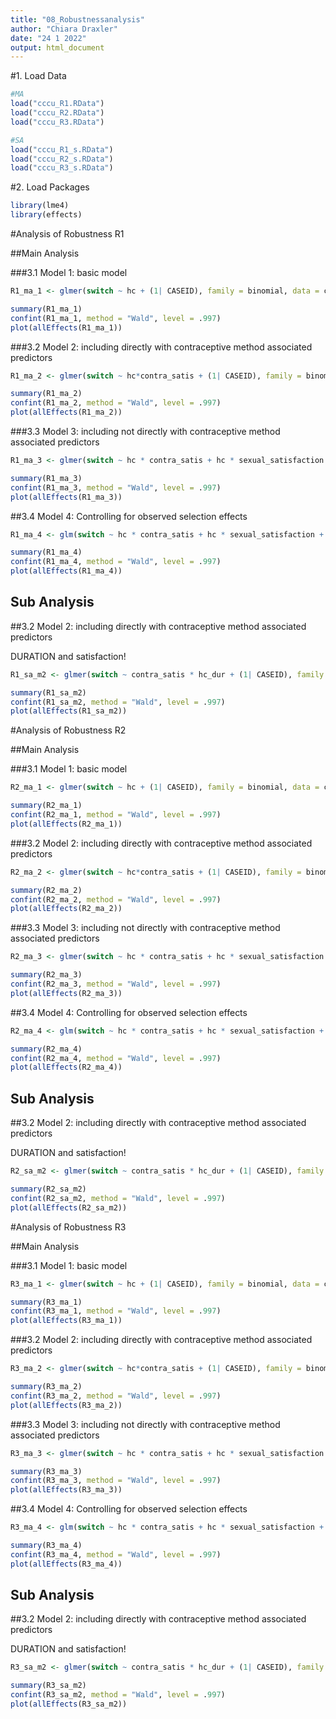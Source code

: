```yaml
---
title: "08_Robustnessanalysis"
author: "Chiara Draxler"
date: "24 1 2022"
output: html_document
---
```

#1. Load Data
```r
#MA
load("cccu_R1.RData")
load("cccu_R2.RData")
load("cccu_R3.RData")

#SA
load("cccu_R1_s.RData")
load("cccu_R2_s.RData")
load("cccu_R3_s.RData")
```


#2. Load Packages
```r
library(lme4)
library(effects)
```

#Analysis of Robustness R1

##Main Analysis

###3.1 Model 1: basic model
```r
R1_ma_1 <- glmer(switch ~ hc + (1| CASEID), family = binomial, data = cccu_R1, control=glmerControl(optimizer="bobyqa"))

summary(R1_ma_1)
confint(R1_ma_1, method = "Wald", level = .997)
plot(allEffects(R1_ma_1))

```


###3.2 Model 2: including directly with contraceptive method associated predictors
```r
R1_ma_2 <- glmer(switch ~ hc*contra_satis + (1| CASEID), family = binomial, data = cccu_R1, control=glmerControl(optimizer="bobyqa"))

summary(R1_ma_2)
confint(R1_ma_2, method = "Wald", level = .997)
plot(allEffects(R1_ma_2))
```

###3.3 Model 3: including not directly with contraceptive method associated predictors
```r
R1_ma_3 <- glmer(switch ~ hc * contra_satis + hc * sexual_satisfaction + hc * sex_freq + (1| CASEID), family = binomial, data = cccu_R1, control=glmerControl(optimizer="bobyqa"))

summary(R1_ma_3)
confint(R1_ma_3, method = "Wald", level = .997)
plot(allEffects(R1_ma_3))

```

##3.4 Model 4: Controlling for observed selection effects
```r
R1_ma_4 <- glm(switch ~ hc * contra_satis + hc * sexual_satisfaction + hc * sex_freq + hc *AGE + hc *DEGREE_recode + hc *POVRATE + hc *HLTHPROB_recode + hc *MEDPROB_recode +  hc *GAPINS_recode + hc *TYPEINS_recode + hc *NKIDS_t1 +  hc *pregnant_between_waves + hc *had_baby_between_waves+ hc *Avoid_r + hc *FEELPG_recode + hc *rel_dur_factor, family = binomial, data = cccu_R1)

summary(R1_ma_4)
confint(R1_ma_4, method = "Wald", level = .997)
plot(allEffects(R1_ma_4))
```

## Sub Analysis

##3.2 Model 2: including directly with contraceptive method associated predictors

DURATION and satisfaction!

```r
R1_sa_m2 <- glmer(switch ~ contra_satis * hc_dur + (1| CASEID), family = binomial, data = cccu_R1_s, control=glmerControl(optimizer="bobyqa"))

summary(R1_sa_m2)
confint(R1_sa_m2, method = "Wald", level = .997)
plot(allEffects(R1_sa_m2))
```



#Analysis of Robustness R2

##Main Analysis

###3.1 Model 1: basic model
```r
R2_ma_1 <- glmer(switch ~ hc + (1| CASEID), family = binomial, data = cccu_R2, control=glmerControl(optimizer="bobyqa"))

summary(R2_ma_1)
confint(R2_ma_1, method = "Wald", level = .997)
plot(allEffects(R2_ma_1))

```


###3.2 Model 2: including directly with contraceptive method associated predictors
```r
R2_ma_2 <- glmer(switch ~ hc*contra_satis + (1| CASEID), family = binomial, data = cccu_R2, control=glmerControl(optimizer="bobyqa"))

summary(R2_ma_2)
confint(R2_ma_2, method = "Wald", level = .997)
plot(allEffects(R2_ma_2))
```

###3.3 Model 3: including not directly with contraceptive method associated predictors
```r
R2_ma_3 <- glmer(switch ~ hc * contra_satis + hc * sexual_satisfaction + hc * sex_freq + (1| CASEID), family = binomial, data = cccu_R2, control=glmerControl(optimizer="bobyqa"))

summary(R2_ma_3)
confint(R2_ma_3, method = "Wald", level = .997)
plot(allEffects(R2_ma_3))

```

##3.4 Model 4: Controlling for observed selection effects
```r
R2_ma_4 <- glm(switch ~ hc * contra_satis + hc * sexual_satisfaction + hc * sex_freq + hc *AGE + hc *DEGREE_recode + hc *POVRATE + hc *HLTHPROB_recode + hc *MEDPROB_recode +  hc *GAPINS_recode + hc *TYPEINS_recode + hc *NKIDS_t1 +  hc *pregnant_between_waves + hc *had_baby_between_waves+ hc *Avoid_r + hc *FEELPG_recode + hc *rel_dur_factor, family = binomial, data = cccu_R2)

summary(R2_ma_4)
confint(R2_ma_4, method = "Wald", level = .997)
plot(allEffects(R2_ma_4))
```

## Sub Analysis

##3.2 Model 2: including directly with contraceptive method associated predictors

DURATION and satisfaction!

```r
R2_sa_m2 <- glmer(switch ~ contra_satis * hc_dur + (1| CASEID), family = binomial, data = cccu_R2_s, control=glmerControl(optimizer="bobyqa"))

summary(R2_sa_m2)
confint(R2_sa_m2, method = "Wald", level = .997)
plot(allEffects(R2_sa_m2))
```


#Analysis of Robustness R3

##Main Analysis

###3.1 Model 1: basic model
```r
R3_ma_1 <- glmer(switch ~ hc + (1| CASEID), family = binomial, data = cccu_R3, control=glmerControl(optimizer="bobyqa"))

summary(R3_ma_1)
confint(R3_ma_1, method = "Wald", level = .997)
plot(allEffects(R3_ma_1))

```


###3.2 Model 2: including directly with contraceptive method associated predictors
```r
R3_ma_2 <- glmer(switch ~ hc*contra_satis + (1| CASEID), family = binomial, data = cccu_R3, control=glmerControl(optimizer="bobyqa"))

summary(R3_ma_2)
confint(R3_ma_2, method = "Wald", level = .997)
plot(allEffects(R3_ma_2))
```

###3.3 Model 3: including not directly with contraceptive method associated predictors
```r
R3_ma_3 <- glmer(switch ~ hc * contra_satis + hc * sexual_satisfaction + hc * sex_freq + (1| CASEID), family = binomial, data = cccu_R3, control=glmerControl(optimizer="bobyqa"))

summary(R3_ma_3)
confint(R3_ma_3, method = "Wald", level = .997)
plot(allEffects(R3_ma_3))

```

##3.4 Model 4: Controlling for observed selection effects
```r
R3_ma_4 <- glm(switch ~ hc * contra_satis + hc * sexual_satisfaction + hc * sex_freq + hc *AGE + hc *DEGREE_recode + hc *POVRATE + hc *HLTHPROB_recode + hc *MEDPROB_recode +  hc *GAPINS_recode + hc *TYPEINS_recode + hc *NKIDS_t1 +  hc *pregnant_between_waves + hc *had_baby_between_waves+ hc *Avoid_r + hc *FEELPG_recode + hc *rel_dur_factor, family = binomial, data = cccu_R3)

summary(R3_ma_4)
confint(R3_ma_4, method = "Wald", level = .997)
plot(allEffects(R3_ma_4))
```

## Sub Analysis

##3.2 Model 2: including directly with contraceptive method associated predictors

DURATION and satisfaction!

```r
R3_sa_m2 <- glmer(switch ~ contra_satis * hc_dur + (1| CASEID), family = binomial, data = cccu_R3_s, control=glmerControl(optimizer="bobyqa"))

summary(R3_sa_m2)
confint(R3_sa_m2, method = "Wald", level = .997)
plot(allEffects(R3_sa_m2))

```

